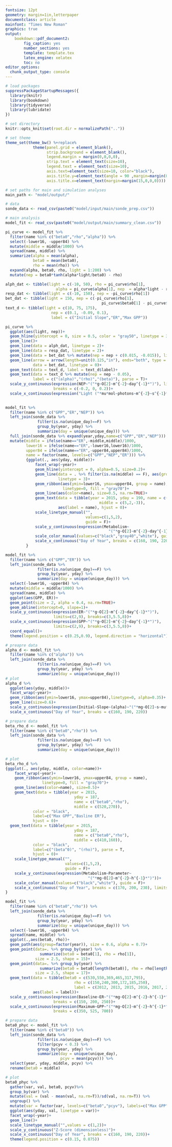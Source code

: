 ```yaml
---
fontsize: 12pt
geometry: margin=1in,letterpaper
documentclass: article
mainfont: "Times New Roman"
graphics: true
output:
    bookdown::pdf_document2:
        fig_caption: yes
        number_sections: yes
        template: template.tex
        latex_engine: xelatex
        toc: no
editor_options: 
  chunk_output_type: console
---
```

\pagenumbering{gobble}

```r
# load packages
suppressPackageStartupMessages({
  library(knitr)
  library(bookdown)
  library(tidyverse)  
  library(lubridate)
})

# set directory
knitr::opts_knit$set(root.dir = normalizePath(".."))

# set theme
theme_set(theme_bw() %+replace% 
            theme(panel.grid = element_blank(),
                  strip.background = element_blank(),
                  legend.margin = margin(0,0,0,0),
                  strip.text = element_text(size=10),
                  legend.text = element_text(size=10),
                  axis.text=element_text(size=10, color="black"),
                  axis.title.y=element_text(angle = 90 ,margin=margin(0,15,0,0)),
                  axis.title.x=element_text(margin=margin(15,0,0,0))))
```

```r
# set paths for main and simulation analyses
main_path <- "model/output/"

# data
sonde_data <- read_csv(paste0("model/input/main/sonde_prep.csv"))

# main analysis
model_fit <- read_csv(paste0("model/output/main/summary_clean.csv"))
```


```r
pi_curve <- model_fit %>%
  filter(name %in% c("beta0","rho","alpha")) %>%
  select(-lower16, -upper84) %>%
  mutate(middle = middle/1000) %>%
  spread(name, middle) %>%
  summarize(alpha = mean(alpha),
            beta0 = mean(beta0),
            rho = mean(rho)) %>%
  expand(alpha, beta0, rho, light = 1:200) %>%
  mutate(nep = beta0*tanh(alpha*light/beta0) - rho) 

alph_dat <- tibble(light = c(-10, 50), rho = pi_curve$rho[1], 
                      alpha = pi_curve$alpha[1], nep  = alpha*light - rho)
resp_dat <- tibble(light = c(-10, 150), nep = -pi_curve$rho[1])
bet_dat <- tibble(light = 150, nep = c(-pi_curve$rho[1], 
                                          pi_curve$beta0[1] - pi_curve$rho[1] - 0.01))
text_d <- tibble(light = c(10, 75, 175),
                    nep = c(0.1, -0.09, 0.1),
                    label = c("Initial Slope","ER","Max GPP"))

pi_curve %>%
  ggplot(aes(light, nep))+
  geom_hline(yintercept = 0, size = 0.5, color = "gray50", linetype = 3)+
  geom_line()+
  geom_line(data = alph_dat, linetype = 2)+
  geom_line(data = resp_dat, linetype = 2)+
  geom_line(data = bet_dat %>% mutate(nep = nep + c(0.015, -0.015)), linetype = 2)+
  geom_line(arrow = arrow(length=unit(0.125,"in"), ends="both", type = "closed"),
            data = bet_dat, linetype = 0)+
  geom_text(data = text_d, label = text_d$label)+
  geom_text(data = text_d %>% mutate(nep = nep - 0.05), 
            label = c("(alpha)","(rho)","(beta)"), parse = T)+
  scale_y_continuous(expression(NEP~"("*g~O[2]~m^{-2}~day^{-1}*")"), limits = c(-0.3, 0.3), 
                     breaks = c(-0.2, 0, 0.2))+
  scale_x_continuous(expression("Light ("*mu*mol~photons~m^{-2}~s^{-1}*")"))
  
```

```r
model_fit %>%
  filter(name %in% c("GPP","ER","NEP")) %>%
  left_join(sonde_data %>%
              filter(is.na(unique_day)==F) %>%
              group_by(year, yday) %>%
              summarize(day = unique(unique_day))) %>%
  full_join(sonde_data %>% expand(year,yday,name=c("GPP","ER","NEP"))) %>%
  mutate(middle = ifelse(name=="ER",-middle,middle)/1000,
         lower16 = ifelse(name=="ER",-lower16,lower16)/1000,
         upper84 = ifelse(name=="ER",-upper84,upper84)/1000,
         name = factor(name, levels=c("GPP","NEP","ER"))) %>%
         {ggplot(., aes(yday, middle))+
             facet_wrap(~year)+
             geom_hline(yintercept = 0, alpha=0.5, size=0.2)+
             geom_line(data = . %>% filter(is.na(middle) == F), aes(group = name), size = 0.5, 
                       linetype = 3)+
             geom_ribbon(aes(ymin=lower16, ymax=upper84, group = name),
                         linetype=0, fill = "gray70")+
             geom_line(aes(color=name), size=0.5, na.rm=TRUE)+
             geom_text(data = tibble(year = 2015, yday = 190, name = c("GPP","NEP","ER"), 
                                         middle = c(5,2,-3)), 
                       aes(label = name), hjust = 0)+
             scale_linetype_manual("",
                                   values=c(1,5,2),
                                   guide = F)+
             scale_y_continuous(expression(Metabolism~
                                             "("*g~O[2]~m^{-2}~day^{-1}*")"), breaks = c(-6, 0, 6))+
             scale_color_manual(values=c("black","gray40","white"), guide = F)+
             scale_x_continuous("Day of Year", breaks = c(160, 190, 220))
         }
```

```r
model_fit %>%
  filter(name %in% c("GPP","ER")) %>%
  left_join(sonde_data %>%
              filter(is.na(unique_day)==F) %>%
              group_by(year, yday) %>%
              summarize(day = unique(unique_day))) %>%
  select(-lower16, -upper84) %>%
  mutate(middle = middle/1000) %>%
  spread(name, middle) %>%
  ggplot(aes(GPP, ER))+
  geom_point(size = 2, alpha = 0.4, na.rm=TRUE)+
  geom_abline(intercept=0, slope=1)+
  scale_y_continuous(expression(ER~"("*g~O[2]~m^{-2}~day^{-1}*")"), 
                     limits=c(2,9), breaks=c(3,5.5,8))+
  scale_x_continuous(expression(GPP~"("*g~O[2]~m^{-2}~day^{-1}*")"), 
                     limits=c(2,9), breaks=c(3,5.5,8))+
  coord_equal()+
  theme(legend.position = c(0.25,0.9), legend.direction = "horizontal")
```

```r
# preapre data
alpha_d <- model_fit %>%
  filter(name %in% c("alpha")) %>%
  left_join(sonde_data %>%
              filter(is.na(unique_day)==F) %>%
              group_by(year, yday) %>%
              summarize(day = unique(unique_day)))
# plot
alpha_d %>%
  ggplot(aes(yday, middle))+
  facet_wrap(~year)+
  geom_ribbon(aes(ymin=lower16, ymax=upper84),linetype=0, alpha=0.35)+
  geom_line(size=0.6)+
  scale_y_continuous(expression(Initial~Slope~(alpha)~"("*mg~O[2]~s~mu*mol-photons^{-1}~h^{-1}*")"))+
  scale_x_continuous("Day of Year", breaks = c(160, 190, 220))
```

```r
# prepare data
beta_rho_d <- model_fit %>%
  filter(name %in% c("beta0","rho")) %>%
  left_join(sonde_data %>%
              filter(is.na(unique_day)==F) %>%
              group_by(year, yday) %>%
              summarize(day = unique(unique_day))) 

# plot
beta_rho_d %>%
{ggplot(., aes(yday, middle, color=name))+
    facet_wrap(~year)+
    geom_ribbon(aes(ymin=lower16, ymax=upper84, group = name),
                linetype=0, fill = "gray70")+
    geom_line(aes(color=name), size=0.5)+
    geom_text(data = tibble(year = 2015,
                              yday = 187,
                              name = c("beta0","rho"),
                              middle = c(520,270)),
            color = "black",
            label=c("Max GPP","Basline ER"),
            hjust = 0)+
  geom_text(data = tibble(year = 2015,
                              yday = 187,
                              name = c("beta0","rho"),
                              middle = c(410,160)),
            color = "black",
            label=c("(beta^0)", "(rho)"), parse = T,
            hjust = 0)+
    scale_linetype_manual("",
                          values=c(1,5,2),
                          guide = F)+
    scale_y_continuous(expression(Metabolism~Parameter~
                                    "("*mg~O[2]~m^{-2}~h^{-1}*")"))+
    scale_color_manual(values=c("black","white"), guide = F)+
    scale_x_continuous("Day of Year", breaks = c(170, 200, 230), limits = c(150, 250))
}
```

```r
model_fit %>%
  filter(name %in% c("beta0","rho")) %>%
  left_join(sonde_data %>%
              filter(is.na(unique_day)==F) %>%
              group_by(year, yday) %>%
              summarize(day = unique(unique_day))) %>%
  select(-lower16, -upper84) %>%
  spread(name, middle) %>%
  ggplot(.,aes(beta0, rho))+
  geom_path(aes(group=factor(year)), size = 0.6, alpha = 0.7)+
  geom_point(data=. %>% group_by(year) %>% 
               summarize(beta0 = beta0[1], rho = rho[1]),
             size = 2.5, shape = 15)+
  geom_point(data=. %>% group_by(year) %>% 
               summarize(beta0 = beta0[length(beta0)], rho = rho[length(rho)]),
             size = 2.5, shape = 17)+
  geom_text(data = tibble(beta0 = c(530,550,369,465,317,795),
                              rho = c(150,240,300,172,185,250),
                              label = c(2012, 2013, 2015, 2016, 2017, 2018)),
            aes(label = label))+ 
  scale_y_continuous(expression(Baseline~ER~"("*mg~O[2]~m^{-2}~h^{-1}*")"),
                     breaks = c(150, 200, 250))+
  scale_x_continuous(expression(Maximum~GPP~"("*mg~O[2]~m^{-2}~h^{-1}*")"),
                     breaks = c(350, 525, 700))
```

\clearpage

```r
# prepare data
beta0_phyc <- model_fit %>%
  filter(name %in% c("beta0")) %>%
  left_join(sonde_data %>%
              filter(is.na(unique_day)==F) %>%
              filter(pcyv < 0.3) %>%
              group_by(year, yday) %>%
              summarize(day = unique(unique_day),
                        pcyv = mean(pcyv))) %>%
  select(year, yday, middle, pcyv) %>%
  rename(beta0 = middle) 

# plot
beta0_phyc %>%
  gather(var, val, beta0, pcyv)%>%
  group_by(var) %>%
  mutate(val = (val - mean(val, na.rm=T))/sd(val, na.rm=T)) %>%
  ungroup() %>%
  mutate(var = factor(var, levels=c("beta0","pcyv"), labels=c("Max GPP", "Phycocyanin"))) %>%
  ggplot(aes(yday, val, linetype = var))+
  facet_wrap(~year)+
  geom_line()+
  scale_linetype_manual("",values = c(1,2))+
  scale_y_continuous("Z-Score (dimensionless)")+
  scale_x_continuous("Day of Year", breaks = c(160, 190, 220))+
  theme(legend.position = c(0.15, 0.875))
```
